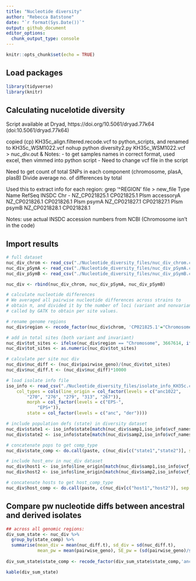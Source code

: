 ```yaml
---
title: "Nucleotide diversity"
author: "Rebecca Batstone"
date: "`r format(Sys.Date())`"
output: github_document
editor_options: 
  chunk_output_type: console
---
```


```r
knitr::opts_chunk$set(echo = TRUE)
```

## Load packages

```r
library(tidyverse)
library(knitr)
```

## Calculating nucelotide diversity

Script available at Dryad, https://doi.org/10.5061/dryad.77k64 (doi:10.5061/dryad.77k64)

copied (cp) KH35c_align.filtered.recode.vcf to python_scripts, and renamed to KH35c_WSM1022.vcf
nohup python diversity2.py KH35c_WSM1022.vcf > nuc_div.out &
Notes: 
- to get samples names in correct format, used excel, then vimmed into python script
- Need to change vcf file in the script

Need to get count of total SNPs in each component (chromosome, plasA, plasB)
Divide average no. of differences by total 

Used this to extract info for each region:
grep '^REGION' file > new_file
Type	Name	      RefSeq	      INSDC
Chr	  -	          NZ_CP021825.1	CP021825.1
Plsm	accessoryA	NZ_CP021826.1	CP021826.1
Plsm	psymA	      NZ_CP021827.1	CP021827.1
Plsm	psymB	      NZ_CP021828.1	CP021828.1

Notes: use actual INSDC accession numbers from NCBI (Chromosome isn't in the code)

## Import results

```r
# full dataset
nuc_div_chrom <- read_csv("./Nucleotide_diversity_files/nuc_div_chrom.csv")
nuc_div_pSymA <- read_csv("./Nucleotide_diversity_files/nuc_div_pSymA.csv")
nuc_div_pSymB <- read_csv("./Nucleotide_diversity_files/nuc_div_pSymB.csv")

nuc_div <- rbind(nuc_div_chrom, nuc_div_pSymA, nuc_div_pSymB)

# calculate nucleotide differences
# We averaged all pairwise nucleotide differences across strains to
# obtain π, and divided it by the number of loci (variant and nonvariant)
# called by GATK to obtain per site values.

# rename genome regions
nuc_div$region <- recode_factor(nuc_div$chrom, 'CP021825.1'="Chromosome", 'CP021827.1'="pSymA", 'CP021828.1'="pSymB")

# add in total sites (both variant and invariant)
nuc_div$tot_sites <- ifelse(nuc_div$region == "Chromosome", 3667614, ifelse(nuc_div$region == "pSymA", 1279311, 1623934))
nuc_div$tot_sites <- as.numeric(nuc_div$tot_sites)

# calculate per site nuc div
nuc_div$nuc_diff <- (nuc_div$pairwise_geno)/(nuc_div$tot_sites)
nuc_div$nuc_diff.t <- (nuc_div$nuc_diff)*10000

# load isolate info file
iso_info <- read_csv("./Nucleotide_diversity_files/isolate_info_KH35c.csv", 
    col_types = cols(line_origin = col_factor(levels = c("anc1022", 
        "270", "276", "279", "313", "267")), 
        morph = col_factor(levels = c("EPS-", 
            "EPS+")),
        state = col_factor(levels = c("anc", "der"))))

# include population defs (state) in diversity dataset
nuc_div$state1 <- iso_info$state[match(nuc_div$samp1,iso_info$vcf_names)]
nuc_div$state2 <- iso_info$state[match(nuc_div$samp2,iso_info$vcf_names)]

# concatenate pops to get comp_type
nuc_div$state_comp <- do.call(paste, c(nuc_div[c("state1","state2")], sep = "vs"))

# include host_env in nuc_div dataset
nuc_div$host1 <- iso_info$line_origin[match(nuc_div$samp1,iso_info$vcf_names)]
nuc_div$host2 <- iso_info$line_origin[match(nuc_div$samp2,iso_info$vcf_names)]

# concatenate hosts to get host_comp_type
nuc_div$host_comp <- do.call(paste, c(nuc_div[c("host1","host2")], sep = "vs"))
```

## Compare pw nucleotide diffs between ancestral and derived isolates

```r
## across all genomic regions:
div_sum_state <- nuc_div %>%
  group_by(state_comp) %>%
  summarise(mean_div = mean(nuc_diff.t), sd_div = sd(nuc_diff.t),
            mean_pw = mean(pairwise_geno), SE_pw = (sd(pairwise_geno)/sqrt(length(pairwise_geno))))
  
div_sum_state$state_comp <- recode_factor(div_sum_state$state_comp,'ancvsanc'="Ancestral",'dervsder'="Derived")

kable(div_sum_state)
```
